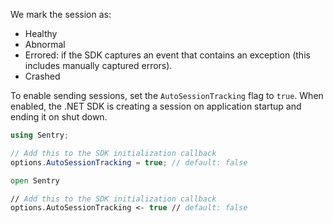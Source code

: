We mark the session as:
- Healthy
- Abnormal
- Errored: if the SDK captures an event that contains an exception (this includes manually captured errors).
- Crashed

To enable sending sessions, set the `AutoSessionTracking` flag to `true`. When enabled, the .NET SDK is creating a session on application startup and ending it on shut down. 

```csharp {tabTitle:C#}
using Sentry;

// Add this to the SDK initialization callback
options.AutoSessionTracking = true; // default: false
```

```fsharp {tabTitle:F#}
open Sentry

// Add this to the SDK initialization callback
options.AutoSessionTracking <- true // default: false
```
